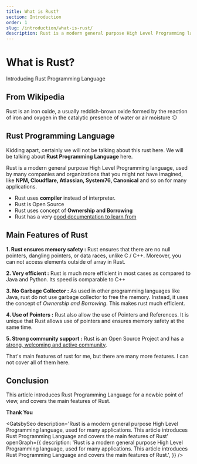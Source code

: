 ```yaml
---
title: What is Rust?
section: Introduction
order: 1
slug: /introduction/what-is-rust/
description: Rust is a modern general purpose High Level Programming language, used for many applications. This article introduces Rust Programming Language and covers the main features of Rust
---
```


# What is Rust?
Introducing Rust Programming Language


## From Wikipedia
Rust is an iron oxide, a usually reddish-brown oxide formed by the reaction of iron and oxygen in the catalytic presence of water or air moisture :D

## Rust Programming Language
Kidding apart, certainly we will not be talking about this rust here. We will be talking about **Rust Programming Language** here.

Rust is a modern general purpose High Level Programming language, used by many companies and organizations that you might not have imagined, like **NPM, Cloudflare, Atlassian, System76, Canonical** and so on for many applications.

- Rust uses **compiler** instead of interpreter.
- Rust is Open Source
- Rust uses concept of **Ownership and Borrowing**
- Rust has a very [good documentation to learn from](https://www.rust-lang.org/learn)

## Main Features of Rust

**1. Rust ensures memory safety :** Rust ensures that there are no null pointers, dangling pointers, or data races, unlike C / C++. Moreover, you can not access elements outside of array in Rust.

**2. Very efficient :** Rust is much more efficient in most cases as compared to Java and Python. Its speed is comparable to C++

**3. No Garbage Collector :** As used in other programming languages like Java, rust do not use garbage collector to free the memory. Instead, it uses the concept of *Ownership and Borrowing*. This makes rust much efficient.

**4. Use of Pointers :** Rust also allow the use of Pointers and References. It is unique that Rust allows use of pointers and ensures memory safety at the same time.

**5. Strong community support :** Rust is an Open Source Project and has a [strong, welcoming and active community](https://users.rust-lang.org/).

That's main features of rust for me, but there are many more features. I can not cover all of them here.

## Conclusion

This article introduces Rust Programming Language for a newbie point of view, and covers the main features of Rust.

**Thank You**



<GatsbySeo
    description='Rust is a modern general purpose High Level Programming language, used for many applications. This article introduces Rust Programming Language and covers the main features of Rust'
    openGraph={{
        description: 'Rust is a modern general purpose High Level Programming language, used for many applications. This article introduces Rust Programming Language and covers the main features of Rust.',
    }}
/>
